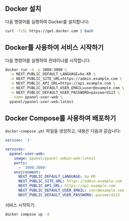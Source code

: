 ## Docker 설치

다음 명령어를 실행하여 Docker를 설치합니다:

```bash
curl -fsSL https://get.docker.com | bash
```

## Docker를 사용하여 서비스 시작하기

다음 명령어를 실행하여 컨테이너를 시작합니다:

```bash
docker run -d -p 3000:3000 \
  -e NEXT_PUBLIC_DEFAULT_LANGUAGE=ko-KR \
  -e NEXT_PUBLIC_SITE_URL=https://admin.example.com \
  -e NEXT_PUBLIC_API_URL=https://api.example.com \
  -e NEXT_PUBLIC_DEFAULT_USER_EMAIL=user@example.com \
  -e NEXT_PUBLIC_DEFAULT_USER_PASSWORD=password123 \
  --name ppanel-user-web \
  ppanel/ppanel-user-web:latest
```

## Docker Compose를 사용하여 배포하기

`docker-compose.yml` 파일을 생성하고, 내용은 다음과 같습니다:

```yaml
version: '3'

services:
  ppanel-user-web:
    image: ppanel/ppanel-admin-web:latest
    ports:
      - '3000:3000'
    environment:
      NEXT_PUBLIC_DEFAULT_LANGUAGE: ko-KR
      NEXT_PUBLIC_SITE_URL: https://admin.example.com
      NEXT_PUBLIC_API_URL: https://api.example.com
      NEXT_PUBLIC_DEFAULT_USER_EMAIL: user@example.com
      NEXT_PUBLIC_DEFAULT_USER_PASSWORD: password123
```

서비스 시작하기:

```bash
docker compose up -d
```


<Giscus />
